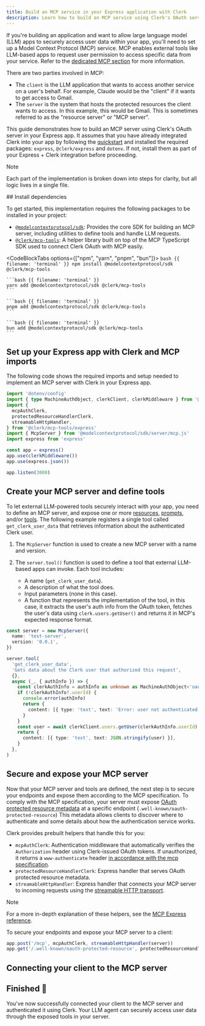 ```yaml
---
title: Build an MCP service in your Express application with Clerk
description: Learn how to build an MCP service using Clerk's OAuth server in your Express application.
---
```


If you're building an application and want to allow large language model (LLM) apps to securely access user data within your app, you'll need to set up a Model Context Protocol (MCP) service. MCP enables external tools like LLM-based apps to request user permission to access specific data from your service. Refer to the [dedicated MCP section](/docs/oauth/how-clerk-implements-oauth#building-a-model-context-protocol-mcp-service-using-clerk-s-o-auth-server) for more information.

There are two parties involved in MCP:

- The `client` is the LLM application that wants to access another service on a user's behalf. For example, Claude would be the "client" if it wants to get access to Gmail.
- The `server` is the system that hosts the protected resources the client wants to access. In this example, this would be Gmail. This is sometimes referred to as the "resource server" or "MCP server".

This guide demonstrates how to build an MCP server using Clerk's OAuth server in your Express app. It assumes that you have already integrated Clerk into your app by following the [quickstart](/docs/quickstarts/express) and installed the required packages: `express`, `@clerk/express` and `dotenv`. If not, install them as part of your Express + Clerk integration before proceeding.

> [!NOTE]
> Each part of the implementation is broken down into steps for clarity, but all logic lives in a single file.

<Steps>
  ## Install dependencies

  To get started, this implementation requires the following packages to be installed in your project:

  - [`@modelcontextprotocol/sdk`](https://github.com/modelcontextprotocol/typescript-sdk): Provides the core SDK for building an MCP server, including utilities to define tools and handle LLM requests.
  - [`@clerk/mcp-tools`](https://github.com/clerk/mcp-tools): A helper library built on top of the MCP TypeScript SDK used to connect Clerk OAuth with MCP easily.

  <CodeBlockTabs options={["npm", "yarn", "pnpm", "bun"]}>
    ```bash {{ filename: 'terminal' }}
    npm install @modelcontextprotocol/sdk @clerk/mcp-tools
    ```

    ```bash {{ filename: 'terminal' }}
    yarn add @modelcontextprotocol/sdk @clerk/mcp-tools
    ```

    ```bash {{ filename: 'terminal' }}
    pnpm add @modelcontextprotocol/sdk @clerk/mcp-tools
    ```

    ```bash {{ filename: 'terminal' }}
    bun add @modelcontextprotocol/sdk @clerk/mcp-tools
    ```
  </CodeBlockTabs>

  ## Set up your Express app with Clerk and MCP imports

  The following code shows the required imports and setup needed to implement an MCP server with Clerk in your Express app.

  ```ts
  import 'dotenv/config'
  import { type MachineAuthObject, clerkClient, clerkMiddleware } from '@clerk/express'
  import {
    mcpAuthClerk,
    protectedResourceHandlerClerk,
    streamableHttpHandler,
  } from '@clerk/mcp-tools/express'
  import { McpServer } from '@modelcontextprotocol/sdk/server/mcp.js'
  import express from 'express'

  const app = express()
  app.use(clerkMiddleware())
  app.use(express.json())

  app.listen(3000)
  ```

  ## Create your MCP server and define tools

  To let external LLM-powered tools securely interact with your app, you need to define an MCP server, and expose one or more [resources](https://modelcontextprotocol.io/docs/concepts/resources), [prompts](https://modelcontextprotocol.io/docs/concepts/prompts), and/or [tools](https://modelcontextprotocol.io/docs/concepts/tools). The following example registers a single tool called `get_clerk_user_data` that retrieves information about the authenticated Clerk user.

  1. The `McpServer` function is used to create a new MCP server with a name and version.
  1. The `server.tool()` function is used to define a tool that external LLM-based apps can invoke. Each tool includes:

     - A name (`get_clerk_user_data`).
     - A description of what the tool does.
     - Input parameters (none in this case).
     - A function that represents the implementation of the tool, in this case, it extracts the user's auth info from the OAuth token, fetches the user's data using `clerk.users.getUser()` and returns it in MCP's expected response format.

  ```ts
  const server = new McpServer({
    name: 'test-server',
    version: '0.0.1',
  })

  server.tool(
    'get_clerk_user_data',
    'Gets data about the Clerk user that authorized this request',
    {},
    async (_, { authInfo }) => {
      const clerkAuthInfo = authInfo as unknown as MachineAuthObject<'oauth_token'>
      if (!clerkAuthInfo?.userId) {
        console.error(authInfo)
        return {
          content: [{ type: 'text', text: 'Error: user not authenticated' }],
        }
      }
      const user = await clerkClient.users.getUser(clerkAuthInfo.userId)
      return {
        content: [{ type: 'text', text: JSON.stringify(user) }],
      }
    },
  )
  ```

  ## Secure and expose your MCP server

  Now that your MCP server and tools are defined, the next step is to secure your endpoints and expose them according to the MCP specification. To comply with the MCP specification, your server must expose [OAuth protected resource metadata](https://datatracker.ietf.org/doc/html/rfc9728#section-4.1) at a specific endpoint (`.well-known/oauth-protected-resource`) This metadata allows clients to discover where to authenticate and some details about how the authentication service works.

  Clerk provides prebuilt helpers that handle this for you:

  - `mcpAuthClerk`: Authentication middleware that automatically verifies the `Authorization` header using Clerk-issued OAuth tokens. If unauthorized, it returns a `www-authenticate` header [in accordance with the mcp specification](https://modelcontextprotocol.io/specification/2025-06-18/basic/authorization#authorization-server-location).
  - `protectedResourceHandlerClerk`: Express handler that serves OAuth protected resource metadata.
  - `streamableHttpHandler`: Express handler that connects your MCP server to incoming requests using the [streamable HTTP transport](https://modelcontextprotocol.io/docs/concepts/transports#streamable-http).

  > [!NOTE]
  > For a more in-depth explanation of these helpers, see the [MCP Express reference](https://github.com/clerk/mcp-tools/tree/main/express).

  To secure your endpoints and expose your MCP server to a client:

  ```ts
  app.post('/mcp', mcpAuthClerk, streamableHttpHandler(server))
  app.get('/.well-known/oauth-protected-resource', protectedResourceHandlerClerk)
  ```

  ## Connecting your client to the MCP server

  <Include src="_partials/connecting-client-mcp-server" />

  ## Finished 🎉

  You've now successfully connected your client to the MCP server and authenticated it using Clerk. Your LLM agent can securely access user data through the exposed tools in your server.
</Steps>
